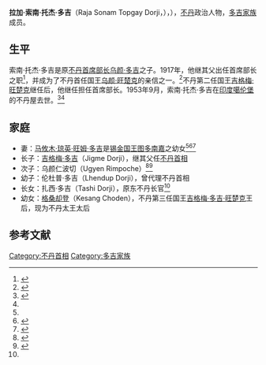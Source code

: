'''拉加·索南·托杰·多吉'''（Raja Sonam Topgay Dorji，{{dz|d=སྟོབས་རྒྱས་རྡོ་རྗེ་|w=stobs-rgyas rdo-rje}}），{{bd|1896年||1953年}}），[[不丹|不丹]]政治人物，[[多吉家族|多吉家族]]成员。

== 生平 ==
索南·托杰·多吉是原[[不丹首相列表|不丹首席部长]][[乌颜·多吉|乌颜·多吉]]之子。1917年，他继其父出任首席部长之职<ref name=BFPG>{{cite book |url=https://books.google.com/books?id=_EWuvGysPSIC |title=Bhutan Foreign Policy and Government Guide |volume=20 |series=World Foreign Policy and Government Library |author=Global Investment and Business Center, Inc. |publisher=Int'l Business Publications |pages=59–61 |year=2000 |isbn=0-7397-3719-8 |accessdate=2011-08-09 |archive-date=2013-12-31 |archive-url=https://web.archive.org/web/20131231200535/http://books.google.com/books?id=_EWuvGysPSIC |dead-url=no }}</ref>，并成为了不丹首任国王[[乌颜·旺楚克|乌颜·旺楚克]]的亲信之一。<ref>{{cite book |title=India and Bhutan |volume=1 |series=Studies in Asian History and Politics |first=Kapileshwar |last=Labh |publisher=Sindhu Publications |year=1974 |page=200 |url=https://books.google.com/books?id=sA4hAAAAMAAJ |accessdate=2011-08-12 |archive-date=2014-07-04 |archive-url=https://web.archive.org/web/20140704163900/http://books.google.com/books?id=sA4hAAAAMAAJ |dead-url=no }}</ref>不丹第二任国王[[吉格梅·旺楚克|吉格梅·旺楚克]]继任后，他继任担任首席部长。1953年9月，索南·托杰·多吉在[[印度|印度]][[噶伦堡|噶伦堡]]的不丹屋去世。<ref name=Royal>{{cite web |url=http://www.royalark.net/Bhutan/bhutan2.htm |title=BHUTAN – The Wangchuck Dynasty |date=2010-03-20 |first=Christopher |last=Buyers |work=The Royal Ark – Royal and Ruling Houses of Africa, Asia, Oceania and the Americas |accessdate=2011-08-10 |archive-date=2013-01-25 |archive-url=https://www.webcitation.org/6DvaEDmvi?url=http://www.royalark.net/Bhutan/bhutan2.htm |dead-url=yes }}</ref><ref name=Sang />

== 家庭 ==
* 妻：[[马攸木·琼英·旺姆·多吉|马攸木·琼英·旺姆·多吉]]是[[锡金国王|锡金国王]][[图多南嘉|图多南嘉]]之幼女<ref name=Royal/><ref name=Sang>{{cite book |url=https://books.google.com/books?id=3D9fwU2ZHsIC |title=In the sign of the golden wheel: Indian memoirs of an English buddhist |author=Sangharakshita |author2=Sangharakshita (Bhikshu) |publisher=Windhorse Publications |pages=26–28 |year=1996 |isbn=1-899579-14-1 |accessdate=2011-08-09 |archive-date=2013-12-31 |archive-url=https://web.archive.org/web/20131231200522/http://books.google.com/books?id=3D9fwU2ZHsIC |dead-url=no }}</ref><ref name=Sang2>{{cite book|url=https://books.google.com/books?id=_3oGSr6AlGcC |title=Facing Mount Kanchenjunga: an English Buddhist in the Eastern Himalayas |first=D. P. E. (Sangharakshita) |last=Lingwood |publisher=Windhorse Publications |pages=152–4 |year=1991 |isbn=0-904766-52-7 |accessdate=2011-08-09}}</ref>
* 长子：[[吉格梅·多吉|吉格梅·多吉]]（Jigme Dorji），继其父任[[不丹首相列表|不丹首相]]
* 次子：乌颜仁波切（Ugyen Rimpoche）<ref>{{cite book |url=https://books.google.com/books?id=8SRuAAAAMAAJ |title=The dragon kingdom: journeys through Bhutan |first=E. A. |last=Vas |publisher=[[Lancer|Lancer]] International |year=1986 |isbn=81-7062-007-4 |accessdate=2011-08-12 |page=189 |archive-date=2017-03-08 |archive-url=https://web.archive.org/web/20170308055055/https://books.google.com/books?id=8SRuAAAAMAAJ |dead-url=no }}</ref><ref name=Enchanted>{{cite book|url=https://books.google.com/books?id=v_pHAAAAMAA |title=Enchanted frontiers: Sikkim, Bhutan, and India's northeastern borderlands |volume=1 |first=Nari |last=Rustomji |publisher=[[Oxford_University_Press|Oxford University Press]] |year=1971 |pages=161–166 |accessdate=2011-08-12}}</ref>
* 幼子：伦杜普·多吉（Lhendup Dorji），曾代理不丹首相
* 长女：扎西·多吉（Tashi Dorji），原东不丹长官<ref name=Royal/> 
* 幼女：[[格桑却登|格桑却登]]（Kesang Choden），不丹第三任国王[[吉格梅·多吉·旺楚克|吉格梅·多吉·旺楚克]]王后，现为不丹太王太后

== 参考文献 ==
{{Reflist}}

[[Category:不丹首相|Category:不丹首相]]
[[Category:多吉家族|Category:多吉家族]]